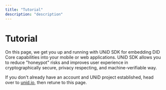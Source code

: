 ```yaml
---
title: "Tutorial"
description: "description"
---
```


# Tutorial

On this page, we get you up and running with UNiD SDK for embedding DID Core capabilities into your mobile or web applications. UNiD SDK allows you to reduce "honeypot" risks and improves user experience in cryptographically secure, privacy respecting, and machine-verifiable way.

If you don't already have an account and UNiD project established, head over to [unid.io](https://collabogate.com/products/index.html), then retune to this page.
